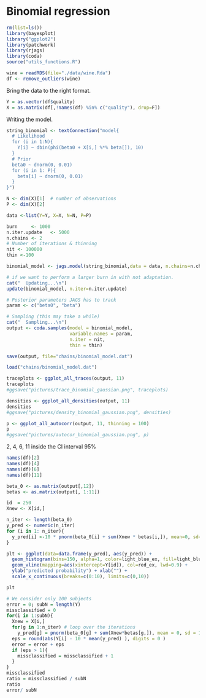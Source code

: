 # Binomial regression

```r
rm(list=ls())
library(bayesplot)
library("ggplot2")
library(patchwork)
library(rjags)
library(coda)
source("utils_functions.R")
```

```r
wine = readRDS(file="./data/wine.Rda")
df <- remove_outliers(wine)
```

Bring the data to the right format.

```r
Y = as.vector(df$quality)
X = as.matrix(df[,!names(df) %in% c("quality"), drop=F])
```

Writing the model.

```r
string_binomial <- textConnection("model{
  # Likelihood
  for (i in 1:N){
    Y[i] ~ dbin(phi(beta0 + X[i,] %*% beta[]), 10)
  }
  # Prior
  beta0 ~ dnorm(0, 0.01)
  for (i in 1: P){
    beta[i] ~ dnorm(0, 0.01)
  }
}")
```

```r
N <- dim(X)[1]  # number of observations
P <- dim(X)[2]

data <-list(Y=Y, X=X, N=N, P=P)

burn     <- 1000
n.iter.update   <- 5000
n.chains <- 2
# Number of iterations & thinning
nit <- 100000
thin <-100
```

```r
binomial_model <- jags.model(string_binomial,data = data, n.chains=n.chains,quiet=FALSE)
```

```r
# if we want to perform a larger burn in with not adaptation.
cat("  Updating...\n")
update(binomial_model, n.iter=n.iter.update)

# Posterior parameters JAGS has to track
param <- c("beta0", "beta")

```

```r
# Sampling (this may take a while)
cat("  Sampling...\n")
output <- coda.samples(model = binomial_model,
                       variable.names = param,
                       n.iter = nit,
                       thin = thin)
```

```r
save(output, file="chains/binomial_model.dat")
```

```r
load("chains/binomial_model.dat")
```

```r
traceplots <- ggplot_all_traces(output, 11)
traceplots
#ggsave("pictures/trace_binomial_gaussian.png", traceplots)
```

```r
densities <- ggplot_all_densities(output, 11)
densities
#ggsave("pictures/density_binomial_gaussian.png", densities)
```

```r
p <- ggplot_all_autocorr(output, 11, thinning = 100)
p 
#ggsave("pictures/autocor_binomial_gaussian.png", p)
```

2, 4, 6, 11 inside the CI interval 95%

```r
names(df)[2]
names(df)[4]
names(df)[6]
names(df)[11]
```

```r
beta_0 <- as.matrix(output[,12])
betas <- as.matrix(output[, 1:11])
```

```r
id  = 250
Xnew <- X[id,]

n_iter <- length(beta_0)
y_pred <- numeric(n_iter)
for (i in 1: n_iter){
  y_pred[i] <-10 * pnorm(beta_0[i] + sum(Xnew * betas[i,]), mean=0, sd=1)
}

plt <- ggplot(data=data.frame(y_pred), aes(y_pred)) +
  geom_histogram(bins=150, alpha=1, color=light_blue_ex, fill=light_blue_ex) + 
  geom_vline(mapping=aes(xintercept=Y[id]), col=red_ex, lwd=0.9) + 
  ylab("predicted probability") + xlab("") +
  scale_x_continuous(breaks=c(0:10), limits=c(0,10))

plt
```

```r
# We consider only 100 subjects
error = 0; subN = length(Y)
missclassified = 0
for(i in 1:subN){
  Xnew = X[i,]
  for(g in 1:n_iter) # loop over the iterations
    y_pred[g] = pnorm(beta_0[g] + sum(Xnew*betas[g,]), mean = 0, sd = 1 )
  eps = round(abs(Y[i] - 10 * mean(y_pred) ), digits = 0 )
  error = error + eps 
  if (eps > 1){
    missclassified = missclassified + 1
  }
}
missclassified
ratio = missclassified / subN
ratio
error/ subN
```
